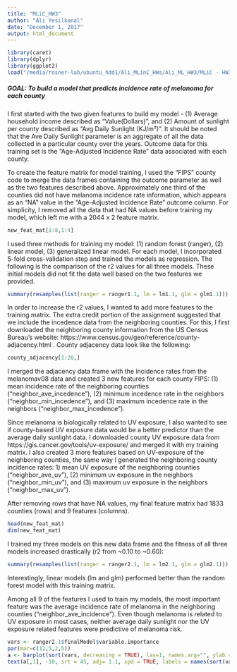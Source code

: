```yaml
---
title: "MLiC_HW3"
author: "Ali Yesilkanal"
date: "December 1, 2017"
output: html_document
---
```


``` r
library(caret)
library(dplyr)
library(ggplot2)
load("/media/rosner-lab/ubuntu_hdd1/Ali_MLinC_HWs/Ali_ML_HW3/MLiC - HW3/MLiC_HW3_environment.R.RData")
```

##### **GOAL:** To build a model that predicts incidence rate of melanoma for each county

I first started with the two given features to build my model - (1) Average household income described as "Value(Dollars)", and (2) Amount of sunlight per county described as "Avg Daily Sunlight (KJ/m²)". It should be noted that the Ave Daily Sunlight parameter is an aggregate of all the data collected in a particular county over the years. Outcome data for this training set is the "Age-Adjusted Incidence Rate" data associated with each county. 

To create the feature matrix for model training, I used the "FIPS" county code to merge the data frames containing the outcome parameter as well as the two features described above. Approximately one third of the counties did not have melanoma incidence rate information, which appears as an "NA" value in the "Age-Adjusted Incidence Rate" outcome column. For simplicity, I removed all the data that had NA values before training my model, which left me with a 2044 x 2 feature matrix.

``` r
new_feat_mat[1:8,1:4]
```

I used three methods for training my model: (1) random forest (ranger), (2) linear model, (3) generalized linear model. For each model, I incorporated 5-fold cross-validation step and trained the models as regression. The following is the comparison of the r2 values for all three models. These initial models did not fit the data well based on the two features we provided.

``` r
summary(resamples(list(ranger = ranger1.1, lm = lm1.1, glm = glm1.1)))
```

In order to increase the r2 values, I wanted to add more features to the training matrix. The extra credit portion of the assignment suggested that we include the incedence data from the neighboring counties. For this, I first downloaded the neighboring county information from the US Census Bureau's website: https://www.census.gov/geo/reference/county-adjacency.html . County adjacency data look like the following:

``` r
county_adjacency[1:20,]
```

I merged the adjacency data frame with the incidence rates from the melanomav08 data and created 3 new features for each county FIPS: (1) mean incidence rate of the neighboring counties ("neighbor_ave_incedence"), (2) minimum incedence rate in the neighbors ("neighbor_min_incedence"), and (3) maximum incedence rate in the neighbors ("neighbor_max_incedence"). 

Since melanoma is biologically related to UV exposure, I also wanted to see if county-based UV exposure data would be a better predictor than the average daily sunlight data. I downloaded county UV exposure data from https://gis.cancer.gov/tools/uv-exposure/ and merged it with my training matrix. I also created 3 more features based on UV-exposure of the neighboring counties, the same way I generated the neighboring county incidence rates: 1) mean UV exposure of the neighboring counties ("neighbor_ave_uv"), (2) minimum uv exposure in the neighbors ("neighbor_min_uv"), and (3) maximum uv exposure in the neighbors ("neighbor_max_uv"). 

After removing rows that have NA values, my final feature matrix had 1833 counties (rows) and 9 features (columns). 

``` r
head(new_feat_mat)
dim(new_feat_mat)
```

I trained my three models on this new data frame and the fitness of all three models increased drastically (r2 from ~0.10 to ~0.60):

``` r
summary(resamples(list(ranger = ranger2.1, lm = lm2.1, glm = glm2.1)))
```

Interestingly, linear models (lm and glm) performed better than the random forest model with this training matrix.

Among all 9 of the features I used to train my models, the most important feature was the average incidence rate of melanoma in the neighboring counties ("neighbor_ave_incidence"). Even though melanoma is related to UV exposure in most cases, neither average daily sunlight nor the UV exposure related features were predictive of melanoma risk.

``` r
vars <- ranger2.1$finalModel$variable.importance
par(mar=c(12,5,2,5))
a <- barplot(sort(vars, decreasing = TRUE), las=1, names.arg="", ylab = "Variable importance", cex.axis = 0.8)
text(a[,1], -10, srt = 45, adj= 1.1, xpd = TRUE, labels = names(sort(vars, decreasing = TRUE)) , cex=0.8)
```





